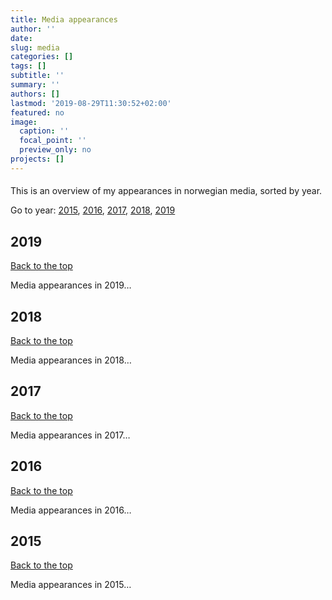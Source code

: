 ```yaml
---
title: Media appearances
author: ''
date: 
slug: media
categories: []
tags: []
subtitle: ''
summary: ''
authors: []
lastmod: '2019-08-29T11:30:52+02:00'
featured: no
image:
  caption: ''
  focal_point: ''
  preview_only: no
projects: []
---
```

#### {#top}

This is an overview of my appearances in norwegian media, sorted by year.  

Go to year: [2015](#y2015), [2016](#y2016), [2017](#y2017), [2018](#y2018), [2019](#y2019)

## 2019 {#y2019}
[Back to the top](#top)

Media appearances in 2019...

## 2018 {#y2018}
[Back to the top](#top)

Media appearances in 2018...

## 2017 {#y2017}
[Back to the top](#top)

Media appearances in 2017...

## 2016 {#y2016}
[Back to the top](#top)

Media appearances in 2016...

## 2015 {#y2015}
[Back to the top](#top)

Media appearances in 2015...